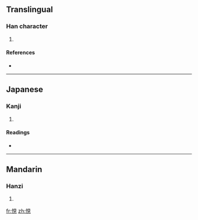 ==Translingual==

===Han character===
{{Han char|rn=61|rad=心|as=07|sn=10|four=|canj=心月山山 (PBUU)}}

# {{defn|Han|sort=心07}}

====References====
* {{Han ref|kx=0387.160|dkj=10658|dj=0719.250|hdz=42304.040|uh=6093|ud=24723}}

----

==Japanese==

===Kanji===
{{ja-kanji|grade=|rs=心07}}

# {{defn|Japanese}}

====Readings====
* {{ja-readings|on=[[けん]] (ken)|kun=[[たとえ]] (tatoe)}}

----

==Mandarin==

===Hanzi===
{{cmn-hanzi|pin=[[qiàn]] ([[qian4]])|wg=ch'ien<sup>4</sup>}}

# {{defn|Mandarin}}

[[fr:悓]]
[[zh:悓]]